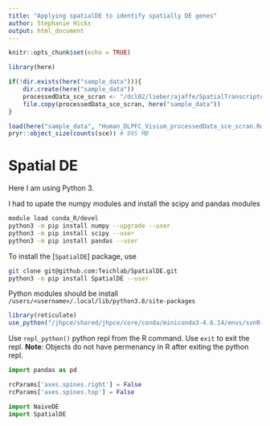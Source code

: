 ```yaml
---
title: "Applying spatialDE to identify spatially DE genes"
author: Stephanie Hicks
output: html_document
---
```


```r
knitr::opts_chunk$set(echo = TRUE)
```

```r
library(here)

if(!dir.exists(here("sample_data"))){
    dir.create(here("sample_data"))
    processedData_sce_scran <- "/dcl02/lieber/ajaffe/SpatialTranscriptomics/HumanPilot/Analysis/Human_DLPFC_Visium_processedData_sce_scran.Rdata"
    file.copy(processedData_sce_scran, here("sample_data"))
}

load(here("sample_data", "Human_DLPFC_Visium_processedData_sce_scran.Rdata"))
pryr::object_size(counts(sce)) # 995 MB
```

# Spatial DE 

Here I am using Python 3. 

I had to upate the numpy modules and install the scipy and pandas modules

```bash
module load conda_R/devel
python3 -m pip install numpy --upgrade --user
python3 -m pip install scipy --user
python3 -m pip install pandas --user
```


To install the [`SpatialDE`] package, use 

```bash
git clone git@github.com:Teichlab/SpatialDE.git
python3 -m pip install SpatialDE --user
```

Python modules should be install `/users/<username>/.local/lib/python3.8/site-packages`

```r
library(reticulate)
use_python("/jhpce/shared/jhpce/core/conda/miniconda3-4.6.14/envs/svnR-devel/bin/python3")
```

Use `repl_python()` python repl from the R command. Use `exit` to exit the repl.
**Note**: Objects do not have permenancy in R after exiting the python repl.
```python
import pandas as pd

rcParams['axes.spines.right'] = False
rcParams['axes.spines.top'] = False

import NaiveDE
import SpatialDE
```



